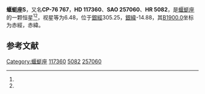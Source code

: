 {{Starbox begin
| name = 蝘蜓座S
}}
{{Starbox observe
| epoch = [[J2000.0|J2000.0]]
| constell = [[蝘蜓座|蝘蜓座]]<ref name=SIMBAD>{{cite web
 | url=http://simbad.u-strasbg.fr/simbad/sim-id?Ident=HR+5082
 | title=Pulsating variable Star
 | publisher=Centre de Données astronomiques de Strasbourg
 | work=SIMBAD
 | accessdate=2012-07-13
 | archive-date=2016-03-18
 | archive-url=https://web.archive.org/web/20160318084654/http://simbad.u-strasbg.fr/simbad/sim-id?Ident=HR+5082
 | dead-url=no
 }}</ref><ref name=DATA>{{cite web
 | url=http://vizier.u-strasbg.fr/viz-bin/VizieR-5?-out.add=.&-source=5050&-corr=PK=HR&-out.max=9999&HR=5082
 | title=VizieR Detailed Page
 | accessdate=2012-07-13
 | archive-date=2016-03-05
 | archive-url=https://web.archive.org/web/20160305010610/http://vizier.u-strasbg.fr/viz-bin/VizieR-5?-out.add=.&-source=5050&-corr=PK=HR&-out.max=9999&HR=5082
 | dead-url=no
 }}</ref>
| 星官 = 
| ra = {{RA|13|33|14.8}}<ref name=SIMBAD /><ref name=DATA />
| dec = {{DEC|-77|34|6}}<ref name=SIMBAD /><ref name=DATA />
| appmag_v = 6.48<ref name=SIMBAD /><ref name=DATA />
}}
{{Starbox character
| class = F6V<ref name=SIMBAD /><ref name=DATA />
| b-v = 0.48<ref name=SIMBAD /><ref name=DATA />
| u-b = -0.06<ref name=SIMBAD /><ref name=DATA />
| r-i = <ref name=SIMBAD /><ref name=DATA />
| variable = 
}}
{{Starbox astrometry
| radial_v = -0.06
| prop_mo_ra = -36
| parallax = 0.034
| p_error = 
}}
{{Starbox catalog
| names =CP-76 767，[[SAO星表|SAO]] 257060，[[HD星表|HD]] 117360，[[HR星表|HR]] 5082}}
{{Starbox reference |Simbad=HR+5082}}
{{Starbox end}}

'''蝘蜓座S'''，又名'''CP-76 767'''，'''HD 117360'''、'''SAO 257060'''、'''HR 5082'''，是[[蝘蜓座|蝘蜓座]]的一颗恒星<ref name=SIMBAD /><ref name=DATA />，视星等为6.48，位于[[銀道座標系|銀經]]305.25，[[銀道座標系|銀緯]]-14.88，其[[B1900.0|B1900.0]]坐标为赤經{{RA|13|24|33.3}}，赤緯{{DEC|-77|-14.88|59}}。

== 参考文献 ==
{{reflist}}

{{star-stub}}

{{蝘蜓座恒星}}
[[Category:蝘蜓座|Category:蝘蜓座]]
[[Category:HD和HDE天體|117360]]
[[Category:HR天體|5082]]
[[Category:SAO天體|257060]]